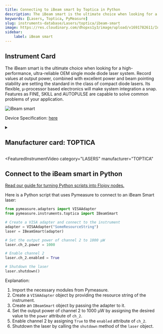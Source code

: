 ```yaml
---
title: Connecting to iBeam smart by Toptica in Python
description: The iBeam smart is the ultimate choice when looking for a high-performance, ultra-reliable OEM single mode diode laser system. Record values at output power, combined with excellent power and beam pointing stability are setting the standard in the class of compact diode lasers. Its flexible, µ-processor based electronics will make system integration a snap. Features as FINE, SKILL and AUTOPULSE are capable to solve common problems of your application.
keywords: [Lasers, Toptica, PyMeasure] 
slug: instruments-database/Lasers/toptica/ibeam-smart 
image: https://res.cloudinary.com/dhopxs1y3/image/upload/v1691782611/Instruments/Lasers/iBeam-smart/iBeam-smart.jpg
sidebar:
    label: iBeam smart 
---
```



## Instrument Card

The iBeam smart is the ultimate choice when looking for a high-performance, ultra-reliable OEM single mode diode laser system. Record values at output power, combined with excellent power and beam pointing stability are setting the standard in the class of compact diode lasers. Its flexible, µ-processor based electronics will make system integration a snap. Features as FINE, SKILL and AUTOPULSE are capable to solve common problems of your application.

![iBeam smart](https://res.cloudinary.com/dhopxs1y3/image/upload/v1691782611/Instruments/Lasers/iBeam-smart/iBeam-smart.jpg)

Device Specification: [here](https://www.toptica.com/fileadmin/Editors_English/11_brochures_datasheets/01_brochures/toptica_BR_iBeam_smart_family.pdf)

<details style={{ marginTop: "15px"}}>
<summary><h2 style={{display:'inline'}}>Manufacturer card: TOPTICA</h2></summary>

![TOPTICA](https://res.cloudinary.com/dhopxs1y3/image/upload/v1692806151/Instruments/Vendor%20Logos/Toptica.png)

TOPTICA Photonics is a manufacturer of [lasers](https://en.wikipedia.org/wiki/Laser) for quantum technologies, biophotonics and material inspection

- Headquarters: Germany
- Yearly Revenue (millions, USD): 75
- Vendor Website: [here](https://www.toptica.com/)

</details>


<FeaturedInstrumentVideo
  category="LASERS"
  manufacturer="TOPTICA"
></FeaturedInstrumentVideo>

## Connect to the iBeam smart in Python

[Read our guide for turning Python scripts into Flojoy nodes.](https://docs.flojoy.ai/contribution/blocks/custom-flojoy-block/)



<Tabs>
<TabItem value="Flojoy" label="Flojoy" className="flojoy-instrument-tabs">

<NodeCardCollection category="LASERS" manufacturer="Toptica"></NodeCardCollection>

</TabItem>
<TabItem value="PyMeasure" label="PyMeasure">

Here is a Python script that uses Pymeasure to connect to an iBeam Smart laser:

```python
from pymeasure.adapters import VISAAdapter
from pymeasure.instruments.toptica import IBeamSmart

# Create a VISA adapter and connect to the instrument
adapter = VISAAdapter("SomeResourceString")
laser = IBeamSmart(adapter)

# Set the output power of channel 2 to 1000 µW
laser.ch_2.power = 1000

# Enable channel 2
laser.ch_2.enabled = True

# Shutdown the laser
laser.shutdown()
```

Explanation:
1. Import the necessary modules from Pymeasure.
2. Create a `VISAAdapter` object by providing the resource string of the instrument.
3. Create an `IBeamSmart` object by passing the adapter to it.
4. Set the output power of channel 2 to 1000 µW by assigning the desired value to the `power` attribute of `ch_2`.
5. Enable channel 2 by assigning `True` to the `enabled` attribute of `ch_2`.
6. Shutdown the laser by calling the `shutdown` method of the `laser` object.

</TabItem>
</Tabs>
